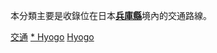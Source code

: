 {{Catnav|頁面分類|各種主題的頁面分類|按國家分類|各國交通|日本交通|近畿地方交通}}
{{Catnav|頁面分類|人类社会|交通|各國交通|日本交通|近畿地方交通}}

本分類主要是收錄位在日本'''[[兵庫縣|兵庫縣]]'''境內的交通路線。
{{日本行政區劃分類導航|交通}}
{{commons category|Transport in Hyogo prefecture}}

[[Category:兵庫縣|交通]]
[[Category:近畿地方交通|* Hyogo]]
[[Category:日本各都道府縣交通|Hyogo]]